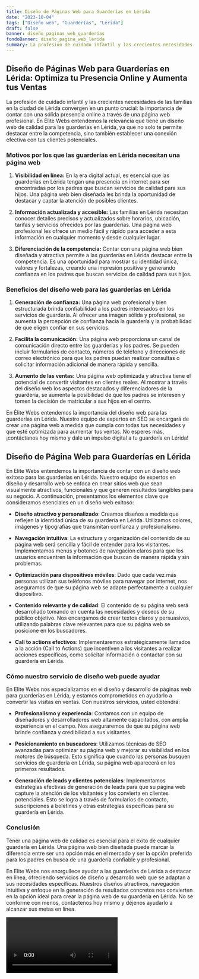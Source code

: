 ```yaml
---
title: Diseño de Páginas Web para Guarderías en Lérida
date: "2023-10-04"
tags: ["Diseño web", "Guarderías", "Lérida"]
draft: false
banner: diseño_paginas_web_guarderías
fondoBanner: diseño_pagina_web_lérida
summary: La profesión de cuidado infantil y las crecientes necesidades de las familias en la ciudad de Lérida convergen en un punto crucial la importancia de contar con una sólida presencia online a través de una página web profesional. En Élite Webs entendemos la relevancia que tiene un diseño web de calidad para las guarderías en Lérida, ya que no solo te permite destacar entre la competencia, sino también establecer una conexión efectiva con tus clientes potenciales.
---
```



## Diseño de Páginas Web para Guarderías en Lérida: Optimiza tu Presencia Online y Aumenta tus Ventas

La profesión de cuidado infantil y las crecientes necesidades de las familias en la ciudad de Lérida convergen en un punto crucial: la importancia de contar con una sólida presencia online a través de una página web profesional. En Élite Webs entendemos la relevancia que tiene un diseño web de calidad para las guarderías en Lérida, ya que no solo te permite destacar entre la competencia, sino también establecer una conexión efectiva con tus clientes potenciales.

### Motivos por los que las guarderías en Lérida necesitan una página web

1. **Visibilidad en línea:** En la era digital actual, es esencial que las guarderías en Lérida tengan una presencia en internet para ser encontradas por los padres que buscan servicios de calidad para sus hijos. Una página web bien diseñada les brinda la oportunidad de destacar y captar la atención de posibles clientes.

2. **Información actualizada y accesible:** Las familias en Lérida necesitan conocer detalles precisos y actualizados sobre horarios, ubicación, tarifas y servicios ofrecidos por las guarderías. Una página web profesional les ofrece un medio fácil y rápido para acceder a esta información en cualquier momento y desde cualquier lugar.

3. **Diferenciación de la competencia:** Contar con una página web bien diseñada y atractiva permite a las guarderías en Lérida destacar entre la competencia. Es una oportunidad para mostrar su identidad única, valores y fortalezas, creando una impresión positiva y generando confianza en los padres que buscan servicios de calidad para sus hijos.

### Beneficios del diseño web para las guarderías en Lérida

1. **Generación de confianza:** Una página web profesional y bien estructurada brinda confiabilidad a los padres interesados en los servicios de guardería. Al ofrecer una imagen sólida y profesional, se aumenta la percepción de confianza hacia la guardería y la probabilidad de que eligen confiar en sus servicios.

2. **Facilita la comunicación:** Una página web proporciona un canal de comunicación directo entre las guarderías y los padres. Se pueden incluir formularios de contacto, números de teléfono y direcciones de correo electrónico para que los padres puedan realizar consultas o solicitar información adicional de manera rápida y sencilla.

3. **Aumento de las ventas:** Una página web optimizada y atractiva tiene el potencial de convertir visitantes en clientes reales. Al mostrar a través del diseño web los aspectos destacados y diferenciadores de la guardería, se aumenta la posibilidad de que los padres se interesen y tomen la decisión de matricular a sus hijos en el centro.

En Élite Webs entendemos la importancia del diseño web para las guarderías en Lérida. Nuestro equipo de expertos en SEO se encargará de crear una página web a medida que cumpla con todas tus necesidades y que esté optimizada para aumentar tus ventas. No esperes más, ¡contáctanos hoy mismo y dale un impulso digital a tu guardería en Lérida!

<GifSeo />

<Cta />

## Diseño de Página Web para Guarderías en Lérida

En Elite Webs entendemos la importancia de contar con un diseño web exitoso para las guarderías en Lérida. Nuestro equipo de expertos en diseño y desarrollo web se enfoca en crear sitios web que sean visualmente atractivos, funcionales y que generen resultados tangibles para su negocio. A continuación, presentamos los elementos clave que consideramos esenciales en un diseño web exitoso:

- **Diseño atractivo y personalizado**: Creamos diseños a medida que reflejen la identidad única de su guardería en Lérida. Utilizamos colores, imágenes y tipografías que transmitan confianza y profesionalismo.

- **Navegación intuitiva**: La estructura y organización del contenido de su página web será sencilla y fácil de entender para los visitantes. Implementamos menús y botones de navegación claros para que los usuarios encuentren la información que buscan de manera rápida y sin problemas.

- **Optimización para dispositivos móviles**: Dado que cada vez más personas utilizan sus teléfonos móviles para navegar por internet, nos aseguramos de que su página web se adapte perfectamente a cualquier dispositivo.

- **Contenido relevante y de calidad**: El contenido de su página web será desarrollado tomando en cuenta las necesidades y deseos de su público objetivo. Nos encargamos de crear textos claros y persuasivos, utilizando palabras clave relevantes para que su página web se posicione en los buscadores.

- **Call to actions efectivos**: Implementaremos estratégicamente llamados a la acción (Call to Actions) que incentiven a los visitantes a realizar acciones específicas, como solicitar información o contactar con su guardería en Lérida.

### Cómo nuestro servicio de diseño web puede ayudar

En Elite Webs nos especializamos en el diseño y desarrollo de páginas web para guarderías en Lérida, y estamos comprometidos en ayudarlo a convertir las visitas en ventas. Con nuestros servicios, usted obtendrá:

- **Profesionalismo y experiencia**: Contamos con un equipo de diseñadores y desarrolladores web altamente capacitados, con amplia experiencia en el campo. Nos aseguraremos de que su página web brinde confianza y credibilidad a sus visitantes.

- **Posicionamiento en buscadores**: Utilizamos técnicas de SEO avanzadas para optimizar su página web y mejorar su visibilidad en los motores de búsqueda. Esto significa que cuando las personas busquen servicios de guardería en Lérida, su página web aparecerá en los primeros resultados.

- **Generación de leads y clientes potenciales**: Implementamos estrategias efectivas de generación de leads para que su página web capture la atención de los visitantes y los convierta en clientes potenciales. Esto se logra a través de formularios de contacto, suscripciones a boletines y otras estrategias específicas para su guardería en Lérida.

### Conclusión

Tener una página web de calidad es esencial para el éxito de cualquier guardería en Lérida. Una página web bien diseñada puede marcar la diferencia entre ser una opción más en el mercado y ser la opción preferida para los padres en busca de una guardería confiable y profesional.

En Elite Webs nos enorgullece ayudar a las guarderías de Lérida a destacar en línea, ofreciendo servicios de diseño y desarrollo web que se adaptan a sus necesidades específicas. Nuestros diseños atractivos, navegación intuitiva y enfoque en la generación de resultados concretos nos convierten en la opción ideal para crear la página web de su guardería en Lérida. No se conforme con menos, contáctenos hoy mismo y déjenos ayudarlo a alcanzar sus metas en línea.

<Video />

<CtaBot job="Guarderías" city="Lérida" />

<Gmaps query="Lérida+españa+maps" />
